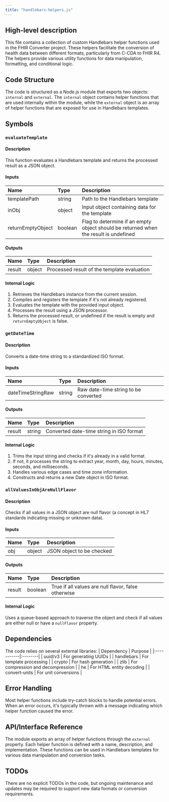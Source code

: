 ```yaml
---
title: "handlebars-helpers.js"
---
```


## High-level description
This file contains a collection of custom Handlebars helper functions used in the FHIR Converter project. These helpers facilitate the conversion of health data between different formats, particularly from C-CDA to FHIR R4. The helpers provide various utility functions for data manipulation, formatting, and conditional logic.

## Code Structure
The code is structured as a Node.js module that exports two objects: `internal` and `external`. The `internal` object contains helper functions that are used internally within the module, while the `external` object is an array of helper functions that are exposed for use in Handlebars templates.

## Symbols

### `evaluateTemplate`
#### Description
This function evaluates a Handlebars template and returns the processed result as a JSON object.

#### Inputs
| Name | Type | Description |
|:-----|:-----|:------------|
| templatePath | string | Path to the Handlebars template |
| inObj | object | Input object containing data for the template |
| returnEmptyObject | boolean | Flag to determine if an empty object should be returned when the result is undefined |

#### Outputs
| Name | Type | Description |
|:-----|:-----|:------------|
| result | object | Processed result of the template evaluation |

#### Internal Logic
1. Retrieves the Handlebars instance from the current session.
2. Compiles and registers the template if it's not already registered.
3. Evaluates the template with the provided input object.
4. Processes the result using a JSON processor.
5. Returns the processed result, or undefined if the result is empty and `returnEmptyObject` is false.

### `getDateTime`
#### Description
Converts a date-time string to a standardized ISO format.

#### Inputs
| Name | Type | Description |
|:-----|:-----|:------------|
| dateTimeStringRaw | string | Raw date-time string to be converted |

#### Outputs
| Name | Type | Description |
|:-----|:-----|:------------|
| result | string | Converted date-time string in ISO format |

#### Internal Logic
1. Trims the input string and checks if it's already in a valid format.
2. If not, it processes the string to extract year, month, day, hours, minutes, seconds, and milliseconds.
3. Handles various edge cases and time zone information.
4. Constructs and returns a new Date object in ISO format.

### `allValuesInObjAreNullFlavor`
#### Description
Checks if all values in a JSON object are null flavor (a concept in HL7 standards indicating missing or unknown data).

#### Inputs
| Name | Type | Description |
|:-----|:-----|:------------|
| obj | object | JSON object to be checked |

#### Outputs
| Name | Type | Description |
|:-----|:-----|:------------|
| result | boolean | True if all values are null flavor, false otherwise |

#### Internal Logic
Uses a queue-based approach to traverse the object and check if all values are either null or have a `nullFlavor` property.

## Dependencies
The code relies on several external libraries:
| Dependency | Purpose |
|:-----------|:--------|
| uuid/v3 | For generating UUIDs |
| handlebars | For template processing |
| crypto | For hash generation |
| zlib | For compression and decompression |
| he | For HTML entity decoding |
| convert-units | For unit conversions |

## Error Handling
Most helper functions include try-catch blocks to handle potential errors. When an error occurs, it's typically thrown with a message indicating which helper function caused the error.

## API/Interface Reference
The module exports an array of helper functions through the `external` property. Each helper function is defined with a name, description, and implementation. These functions can be used in Handlebars templates for various data manipulation and conversion tasks.

## TODOs
There are no explicit TODOs in the code, but ongoing maintenance and updates may be required to support new data formats or conversion requirements.